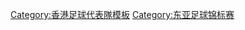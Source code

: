 {{National squad
 | name      = 2003年東亞盃香港隊
 | bg        = #db000d
 | fg        = #FFFFFF
 | bordercolor = #FFF000
 | country   = 香港
 | team link = 香港足球代表隊
 | comp link = 2003年東亞足球錦標賽
 | comp      = 2003年東亞盃（殿軍）
 | p1        = [[陳家麒]]
 | p2        = [[梁志榮]]
 | p3        = [[文彼得]]
 | p4        = [[沈國強]]
 | p5        = [[賴啟卓]]
 | p6        = [[劉志強]]
 | p7        = [[羅振邦]]
 | p8        = [[蔣世豪]]
 | p9        = [[陳豪文]]
 | p10       = [[譚偉國]]
 | p11       = [[郭裕洪]]
 | p12       = [[黃鎮宇]]
 | p13       = [[司徒文俊]]
 | p14       = [[羅志焜]]
 | p15       = [[陳偉豪]]
 | p16       = [[陸冠邦]]
 | p17       = [[高志超]]
 | p18       = [[李偉文]]<small>（[[隊長 (足球)|c]]）</small>
 | p19       = [[范俊業]]
 | p20       = [[潘耀焯]]
 | p21       = [[羅倫士]]
 | p22       = [[吳偉超]]
 | coach     = [[黎新祥]]
}}<noinclude>
[[Category:香港足球代表隊模板]]
[[Category:东亚足球锦标赛]]
</noinclude>